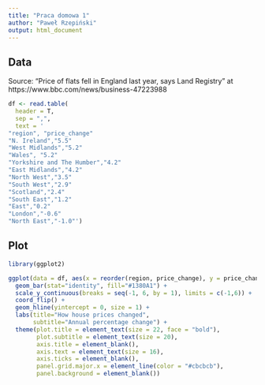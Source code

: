 ```yaml
---
title: "Praca domowa 1"
author: "Paweł Rzepiński"
output: html_document
---
```


## Data

Source: "Price of flats fell in England last year, says Land Registry" at https://www.bbc.com/news/business-47223988

```r
df <- read.table(
  header = T,
  sep = ",",
  text = '
"region", "price_change"
"N. Ireland","5.5"
"West Midlands","5.2"
"Wales", "5.2"
"Yorkshire and The Humber","4.2"
"East Midlands","4.2"
"North West","3.5"
"South West","2.9"
"Scotland","2.4"
"South East","1.2"
"East","0.2"
"London","-0.6"
"North East","-1.0"')
```

## Plot

```r
library(ggplot2)

ggplot(data = df, aes(x = reorder(region, price_change), y = price_change)) + 
  geom_bar(stat="identity", fill="#1380A1") +
  scale_y_continuous(breaks = seq(-1, 6, by = 1), limits = c(-1,6)) +
  coord_flip() + 
  geom_hline(yintercept = 0, size = 1) +
  labs(title="How house prices changed",
       subtitle="Annual percentage change") +
  theme(plot.title = element_text(size = 22, face = "bold"),
        plot.subtitle = element_text(size = 20),
        axis.title = element_blank(),
        axis.text = element_text(size = 16),
        axis.ticks = element_blank(),
        panel.grid.major.x = element_line(color = "#cbcbcb"),
        panel.background = element_blank())
```
